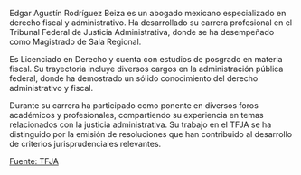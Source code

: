 Edgar Agustín Rodríguez Beiza es un abogado mexicano especializado en derecho fiscal y administrativo. Ha desarrollado su carrera profesional en el Tribunal Federal de Justicia Administrativa, donde se ha desempeñado como Magistrado de Sala Regional.

Es Licenciado en Derecho y cuenta con estudios de posgrado en materia fiscal. Su trayectoria incluye diversos cargos en la administración pública federal, donde ha demostrado un sólido conocimiento del derecho administrativo y fiscal.

Durante su carrera ha participado como ponente en diversos foros académicos y profesionales, compartiendo su experiencia en temas relacionados con la justicia administrativa. Su trabajo en el TFJA se ha distinguido por la emisión de resoluciones que han contribuido al desarrollo de criterios jurisprudenciales relevantes.

[Fuente: TFJA][tfja]

[tfja]: https://www.tfja.gob.mx

